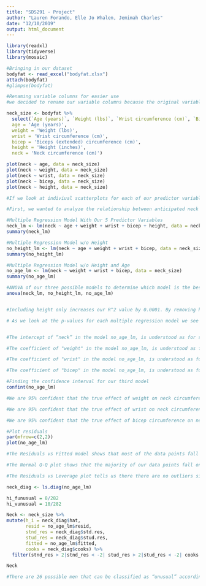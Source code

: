 ```yaml
---
title: "SDS291 - Project"
author: "Lauren Forando, Elle Jo Whalen, Jemimah Charles"
date: "12/10/2019"
output: html_document
---
```



```r
library(readxl)
library(tidyverse)
library(mosaic)
```

```r
#Bringing in our dataset
bodyfat <- read_excel("bodyfat.xlsx")
attach(bodyfat)
#glimpse(bodyfat)
```

```r
#Renaming variable columns for easier use
#we decided to rename our variable columns because the original variable names were too long and could easily be messed up. Using the dplyr package, we selected the variables we were interested in and put them into a new dataframe we titled "neck_size". Then, using the tidyverse package, we were able to use the rename function which allows us to rename any variable. We decided to rename the variables we were interested in with shorter names for easier coding purposes. 

neck_size <- bodyfat %>%
  select(`Age (years)`, `Weight (lbs)`, `Wrist circumference (cm)`, `Biceps (extended) circumference (cm)`, `Height (inches)`, `Neck circumference (cm)`) %>% rename(
  age = 'Age (years)',
  weight = 'Weight (lbs)',
  wrist = 'Wrist circumference (cm)',
  bicep = 'Biceps (extended) circumference (cm)',
  height = 'Height (inches)',
  neck = 'Neck circumference (cm)')
```

```r
plot(neck ~ age, data = neck_size)
plot(neck ~ weight, data = neck_size)
plot(neck ~ wrist, data = neck_size)
plot(neck ~ bicep, data = neck_size)
plot(neck ~ height, data = neck_size)

#If we look at indiviual scatterplots for each of our predictor variables, we see that weight, wrist size, and bicep size all have fairly strong positive linear correlations with neck size. However, both age and height showed almost no correlation with neck size.
```

```r
#First, we wanted to analyze the relationship between anticipated neck size and age, weight, wrist circumference, bicept circumference, and height. Because we are looking at multiple predictor variables, we will be running a Multiple Linear Regression (MLR) model. 

#Multiple Regression Model With Our 5 Predictor Variables
neck_lm <- lm(neck ~ age + weight + wrist + bicep + height, data = neck_size)
summary(neck_lm)

#Multiple Regression Model w/o Height
no_height_lm <- lm(neck ~ age + weight + wrist + bicep, data = neck_size)
summary(no_height_lm)

#Multiple Regression Model w/o Height and Age
no_age_lm <- lm(neck ~ weight + wrist + bicep, data = neck_size)
summary(no_age_lm)

#ANOVA of our three possible models to determine which model is the best.
anova(neck_lm, no_height_lm, no_age_lm)


#Including height only increases our R^2 value by 0.0001. By removing height, our adjusted R^2 increases from 0.7386 to 0.7396. So, the model without height is a better predictor of neck size than the model including height. 

# As we look at the p-values for each multiple regression model we see that our third model, the one without height or age, has the lowest p-value, it 0.0309 making it the most statistically significant model. The second regression model without height only, has a p-value of 0.7978 showing that the relationship between neck circumference, age, wight, wrist circumference, and bicep circumference is less statistically significant than the third model. This means that height and weight are less correlated to the neck circumference.


#The intercept of “neck” in the model no_age_lm, is understood as for someone who weighs zero pounds and has both a wrist and bicep circumference of zero centimeters, will have a neck circumference of 13.31 cm.

#The coefficient of "weight" in the model no_age_lm, is understood as for every increase of one pound in someone's weight, there is a 0.042 cm increase in the measurement of someone's neck, holding all other variables constant. 

#The coefficient of "wrist" in the model no_age_lm, is understood as for every increase in the measurement of someone's wrist circumference by one centimeter, there is a 0.73 cm increase in the measurement of someone's neck, holding all other variables constant.

#The coefficient of "bicep" in the model no_age_lm, is understood as for every increase in the measurement of someone's bicep circumference by one centimeter, there is a 0.118 cm increase in the measurement of someone's neck, holding all other variables constant.

#Finding the confidence interval for our third model 
confint(no_age_lm)

#We are 95% confident that the true effect of weight on neck circumference, controlling for wrist and bicep circumference, is 0.03194604 and 0.05207665.

#We are 95% confident that the true effect of wrist on neck circumference, controlling for weight and bicep circumference, is 0.48767606 and 0.97792142.

#We are 95% confident that the true effect of bicep circumference on neck circumference, controlling for weight and wrist circumference, is 0.03165438 and 0.20443122.
```


```r
#Plot residuals
par(mfrow=c(2,2))
plot(no_age_lm)

#The Residuals vs Fitted model shows that most of the data points fall equally above and below a horizontal line. This indicates that there is constant variance between our data points.

#The Normal Q-Q plot shows that the majority of our data points fall on a straight line.

#The Residuals vs Leverage plot tells us there there are no outliers since none of the data points are past the designated area of Cook's distance.
```

```r

neck_diag <- ls.diag(no_age_lm)

hi_funusual = 8/282
hi_vunusual = 10/282

Neck <- neck_size %>%
mutate(h_i = neck_diag$hat,
       resid = no_age_lm$resid, 
       stnd_res = neck_diag$std.res, 
       stud_res = neck_diag$stud.res, 
       fitted = no_age_lm$fitted,
       cooks = neck_diag$cooks) %>%
  filter(stnd_res > 2|stnd_res < -2| stud_res > 2|stud_res < -2| cooks >= 0.5| h_i >= hi_funusual)

Neck

#There are 26 possible men that can be classified as “unusual” according to the set above.

```


